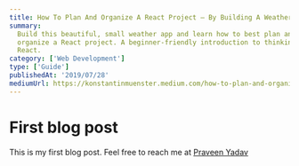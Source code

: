 ```yaml
---
title: How To Plan And Organize A React Project – By Building A Weather App
summary:
  Build this beautiful, small weather app and learn how to best plan and
  organize a React project. A beginner-friendly introduction to thinking in
  React.
category: ['Web Development']
type: ['Guide']
publishedAt: '2019/07/28'
mediumUrl: https://konstantinmuenster.medium.com/how-to-plan-and-organize-a-react-project-by-building-a-weather-app-95175b11bd01
---
```



# First blog post

This is my first blog post. Feel free to reach me at
[Praveen Yadav](https://twitter.com/osfreak)
